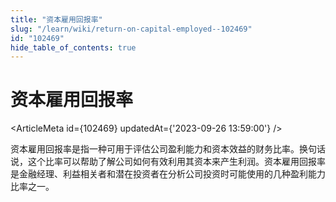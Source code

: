 ```yaml
---
title: "资本雇用回报率"
slug: "/learn/wiki/return-on-capital-employed--102469"
id: "102469"
hide_table_of_contents: true
---
```



# 资本雇用回报率

<ArticleMeta id={102469} updatedAt={'2023-09-26 13:59:00'} />
<div className='border-solid border-b border-t-0 my-4 border-[var(--ifm-color-gray-300)]' />

资本雇用回报率是指一种可用于评估公司盈利能力和资本效益的财务比率。换句话说，这个比率可以帮助了解公司如何有效利用其资本来产生利润。资本雇用回报率是金融经理、利益相关者和潜在投资者在分析公司投资时可能使用的几种盈利能力比率之一。
